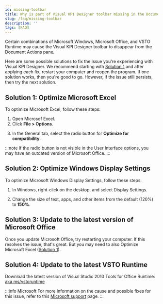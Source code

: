 ```yaml
---
id: missing-toolbar
title: Why is part of Visual KPI Designer toolbar missing in the Document Actions pane?
slug: /faq/missing-toolbar
description: ''
tags: [FAQ]
---
```



Certain combinations of Microsoft Windows, Microsoft Office, and VSTO Runtime may cause the Visual KPI Designer toolbar to disappear from the Document Actions pane.

Here are some possible solutions to fix the issue you're experiencing with Visual KPI Designer. We recommend starting with [Solution 1](#solution-1-optimize-microsoft-excel) and after applying each fix, restart your computer and reopen the program. If one solution works, then you're good to go. However, if the issue still persists, then try the next solution.

## Solution 1: Optimize Microsoft Excel

To optimize Microsoft Excel, follow these steps:

1. Open Microsof Excel.
2. Click **File > Options**.

<StylizedImage
  imgURL="img/faqs/missing-toolbar1.png"
  alt="excel options"
/>

3. In the General tab, select the radio button for **Optimize for compatibility**.

<StylizedImage
  imgURL="img/faqs/missing-toolbar2.png"
  alt="radio button selection"
/>

:::note 
If the radio button is not visible in the User Interface options, you may have an outdated version of Microsoft Office.
:::

## Solution 2: Optimize Windows Display Settings

To optimize Microsoft Windows Display Settings, follow these steps:

1. In Windows, right-click on the desktop, and select Display Settings.

<StylizedImage
  imgURL="img/faqs/missing-toolbar3.png"
  alt="radio button selection"
/>

2. Change the size of text, apps, and other items from the default (120%) to **150%**.

<StylizedImage
  imgURL="img/faqs/missing-toolbar4.png"
  alt="radio button selection"
/>

## Solution 3: Update to the latest version of Microsoft Office

Once you update Microsoft Office, try restarting your computer. If this resolves the issue, that's great. But you may need to also Optimize Microsoft Excel ([Solution 1](#solution-1-optimize-microsoft-excel)).

## Solution 4: Update to the latest VSTO Runtime

Download the latest version of Visual Studio 2010 Tools for Office Runtime: [aka.ms/vstoruntime](http://aka.ms/vstoruntime)

:::info Microsoft
For more information on the cause and possible fixes for this issue, refer to this [Microsoft support](https://support.microsoft.com/en-gb/topic/windows-scaling-issues-for-high-dpi-devices-508483cd-7c59-0d08-12b0-960b99aa347d) page.
:::